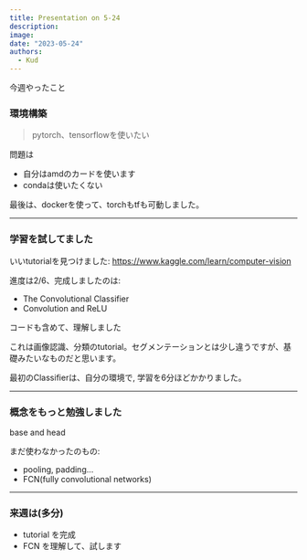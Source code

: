```yaml
---
title: Presentation on 5-24
description:
image:
date: "2023-05-24"
authors:
  - Kud
---
```


今週やったこと

### 環境構築
> pytorch、tensorflowを使いたい

問題は
- 自分はamdのカードを使います
- condaは使いたくない

<Callout>
最後は、dockerを使って、torchもtfも可動しました。
</Callout>

---

### 学習を試してました

いいtutorialを見つけました:
https://www.kaggle.com/learn/computer-vision

進度は2/6、完成しましたのは:
- The Convolutional Classifier
- Convolution and ReLU

コードも含めて、理解しました

これは画像認識、分類のtutorial。セグメンテーションとは少し違うですが、基礎みたいなものだと思います。

最初のClassifierは、自分の環境で, 学習を6分ほどかかりました。

---

### 概念をもっと勉強しました
base and head

まだ使わなかったのもの:
- pooling, padding…
- FCN(fully convolutional networks)

---

### 来週は(多分)

- tutorial を完成
- FCN を理解して、試します
